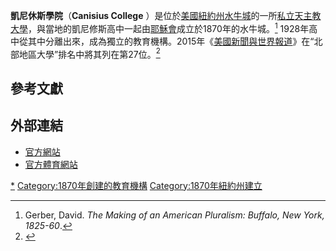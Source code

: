 {{Infobox university
 | name            = Canisius College
 | image_name      = 
 | latin_name      = Collegium Canisii
 | established     = 1870 
 | type            = [[私立大學|私立大學]]
 | affiliation     = [[羅馬天主教|羅馬天主教]][[耶穌會|耶穌會]]
 | endowment       = [[美元|US $]] $1.03億
 | president       = John J. Hurley, J.D.
 | faculty         = 459<br>（210全職；249兼職）<ref name=cds>{{cite web|url=http://www.canisius.edu/dotAsset/367bedae-9a19-4ecb-9dee-eefab69a7e90.pdf|title=2013-14 Common Data Set|format=PDF|date=|accessdate=2013-12-03|deadurl=yes|archiveurl=https://web.archive.org/web/20131207213958/http://www.canisius.edu/dotAsset/367bedae-9a19-4ecb-9dee-eefab69a7e90.pdf|archivedate=2013-12-07}}</ref>
 | students        = 4,537<ref name="cds"/>
 | undergrad       = 3,084<ref name="cds"/>
 | postgrad        = 1,453<ref name="cds"/>
 | city            = [[水牛城|水牛城]]
 | state           = [[紐約州|紐約州]]
 | country         = 美國
 | campus          =都市，{{convert|72|acre|ha|1}} 
 | colors          = 藍色和金色 {{Color box|#002649}} {{Color box|#E0AA0F}}
 | athletics       = [[NCAA|NCAA Division I]] - [[Metro_Atlantic_Athletic_Conference|MAAC]] [[Atlantic_Hockey_Association|AH]]
 | nickname        = [[Canisius_Golden_Griffins|Golden Griffins / Lady Griffins]]
 | mascot          = Petey the Griffin
 | affiliations    = [[Association_of_Jesuit_Colleges_and_Universities|AJCU]]<br>[[Association_of_Catholic_Colleges_and_Universities|ACCU]]<br>[[National_Association_of_Independent_Colleges_and_Universities|NAICU]]<!--do not include associations of which individual schools/faculties are members of or accredited by-->
 | website         = [http://www.canisius.edu/ www.canisius.edu]     
}}

'''凱尼休斯學院'''（'''Canisius College''' {{IPAc-en|k|ə|ˈ|n|iː|ʃ|ə|s}}）是位於[[美國|美國]][[紐約州|紐約州]][[水牛城|水牛城]]的一所[[私立大學|私立]][[天主教大學|天主教大學]]，與當地的凱尼修斯高中一起由[[耶穌會|耶穌會]]成立於1870年的水牛城。<ref>Gerber, David. ''The Making of an American Pluralism: Buffalo, New York, 1825-60''.</ref> 1928年高中從其中分離出來，成為獨立的教育機構。2015年《[[美國新聞與世界報道|美國新聞與世界報道]]》在“北部地區大學”排名中將其列在第27位。<ref name=Usnews>{{cite web|title=Canisius College|url=http://colleges.usnews.rankingsandreviews.com/best-colleges/canisius-college-2681|publisher=U.S. News and World Report|accessdate=2015-05-28|archive-date=2012-09-14|archive-url=https://www.webcitation.org/6AfqsKdI4?url=http://colleges.usnews.rankingsandreviews.com/best-colleges/canisius-college-2681|dead-url=no}}</ref>

==參考文獻==
{{reflist|2}}

==外部連結==
* [http://www.canisius.edu/ 官方網站]{{Wayback|url=http://www.canisius.edu/ |date=20150528082751 }}
* [http://gogriffs.com 官方體育網站]{{Wayback|url=http://gogriffs.com/ |date=20200909184412 }}

{{耶稣会学院和大学联合会}}
{{Authority control}}
[[Category:凱尼休斯學院|*]]
[[Category:1870年創建的教育機構|Category:1870年創建的教育機構]]
[[Category:1870年紐約州建立|Category:1870年紐約州建立]]